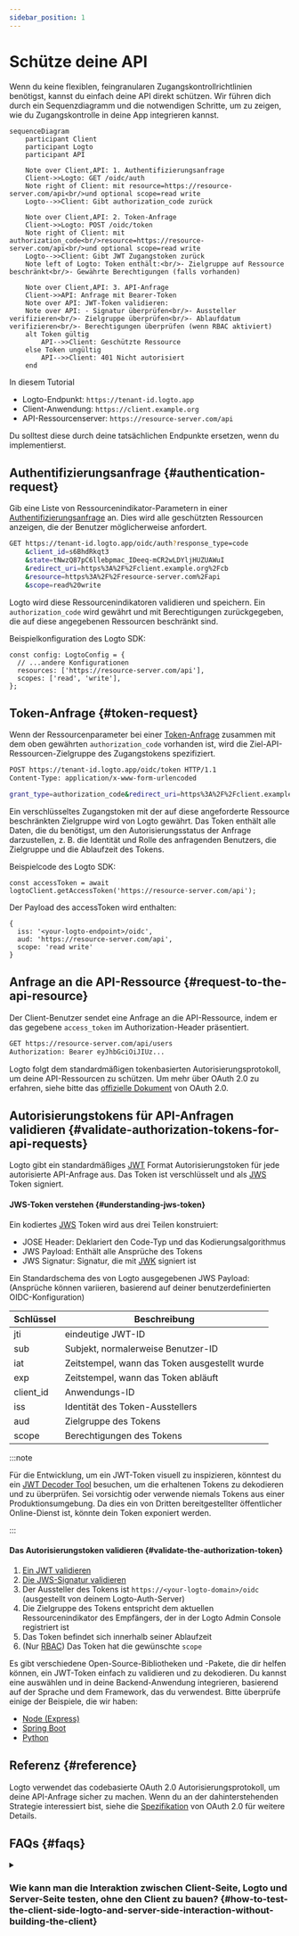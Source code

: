 ```yaml
---
sidebar_position: 1
---
```


# Schütze deine API

Wenn du keine flexiblen, feingranularen Zugangskontrollrichtlinien benötigst, kannst du einfach deine API direkt schützen. Wir führen dich durch ein Sequenzdiagramm und die notwendigen Schritte, um zu zeigen, wie du Zugangskontrolle in deine App integrieren kannst.

```mermaid
sequenceDiagram
    participant Client
    participant Logto
    participant API

    Note over Client,API: 1. Authentifizierungsanfrage
    Client->>Logto: GET /oidc/auth
    Note right of Client: mit resource=https://resource-server.com/api<br/>und optional scope=read write
    Logto-->>Client: Gibt authorization_code zurück

    Note over Client,API: 2. Token-Anfrage
    Client->>Logto: POST /oidc/token
    Note right of Client: mit authorization_code<br/>resource=https://resource-server.com/api<br/>und optional scope=read write
    Logto-->>Client: Gibt JWT Zugangstoken zurück
    Note left of Logto: Token enthält:<br/>- Zielgruppe auf Ressource beschränkt<br/>- Gewährte Berechtigungen (falls vorhanden)

    Note over Client,API: 3. API-Anfrage
    Client->>API: Anfrage mit Bearer-Token
    Note over API: JWT-Token validieren:
    Note over API: - Signatur überprüfen<br/>- Aussteller verifizieren<br/>- Zielgruppe überprüfen<br/>- Ablaufdatum verifizieren<br/>- Berechtigungen überprüfen (wenn RBAC aktiviert)
    alt Token gültig
        API-->>Client: Geschützte Ressource
    else Token ungültig
        API-->>Client: 401 Nicht autorisiert
    end
```

In diesem Tutorial

- Logto-Endpunkt: `https://tenant-id.logto.app`
- Client-Anwendung: `https://client.example.org`
- API-Ressourcenserver: `https://resource-server.com/api`

Du solltest diese durch deine tatsächlichen Endpunkte ersetzen, wenn du implementierst.

## Authentifizierungsanfrage \{#authentication-request}

Gib eine Liste von Ressourcenindikator-Parametern in einer [Authentifizierungsanfrage](https://openid.net/specs/openid-connect-core-1_0.html#AuthRequest) an. Dies wird alle geschützten Ressourcen anzeigen, die der Benutzer möglicherweise anfordert.

```bash
GET https://tenant-id.logto.app/oidc/auth?response_type=code
    &client_id=s6BhdRkqt3
    &state=tNwzQ87pC6llebpmac_IDeeq-mCR2wLDYljHUZUAWuI
    &redirect_uri=https%3A%2F%2Fclient.example.org%2Fcb
    &resource=https%3A%2F%2Fresource-server.com%2Fapi
    &scope=read%20write
```

Logto wird diese Ressourcenindikatoren validieren und speichern. Ein `authorization_code` wird gewährt und mit Berechtigungen zurückgegeben, die auf diese angegebenen Ressourcen beschränkt sind.

Beispielkonfiguration des Logto SDK:

```tsx
const config: LogtoConfig = {
  // ...andere Konfigurationen
  resources: ['https://resource-server.com/api'],
  scopes: ['read', 'write'],
};
```

## Token-Anfrage \{#token-request}

Wenn der Ressourcenparameter bei einer [Token-Anfrage](https://openid.net/specs/openid-connect-core-1_0.html#TokenRequest) zusammen mit dem oben gewährten `authorization_code` vorhanden ist, wird die Ziel-API-Ressourcen-Zielgruppe des Zugangstokens spezifiziert.

```bash
POST https://tenant-id.logto.app/oidc/token HTTP/1.1
Content-Type: application/x-www-form-urlencoded

grant_type=authorization_code&redirect_uri=https%3A%2F%2Fclient.example.org%2Fcb&code=10esc29BWC2qZB0acc9v8zAv9ltc2pko105tQauZ&resource=https%3A%2F%2Fresource-server.com%2Fapi
```

Ein verschlüsseltes Zugangstoken mit der auf diese angeforderte Ressource beschränkten Zielgruppe wird von Logto gewährt. Das Token enthält alle Daten, die du benötigst, um den Autorisierungsstatus der Anfrage darzustellen, z. B. die Identität und Rolle des anfragenden Benutzers, die Zielgruppe und die Ablaufzeit des Tokens.

Beispielcode des Logto SDK:

```tsx
const accessToken = await logtoClient.getAccessToken('https://resource-server.com/api');
```

Der Payload des accessToken wird enthalten:

```tsx
{
  iss: '<your-logto-endpoint>/oidc',
  aud: 'https://resource-server.com/api',
  scope: 'read write'
}
```

## Anfrage an die API-Ressource \{#request-to-the-api-resource}

Der Client-Benutzer sendet eine Anfrage an die API-Ressource, indem er das gegebene `access_token` im Authorization-Header präsentiert.

```bash
GET https://resource-server.com/api/users
Authorization: Bearer eyJhbGciOiJIUz...
```

Logto folgt dem standardmäßigen tokenbasierten Autorisierungsprotokoll, um deine API-Ressourcen zu schützen. Um mehr über OAuth 2.0 zu erfahren, siehe bitte das [offizielle Dokument](https://datatracker.ietf.org/doc/html/rfc6749#section-1.3.1) von OAuth 2.0.

## Autorisierungstokens für API-Anfragen validieren \{#validate-authorization-tokens-for-api-requests}

Logto gibt ein standardmäßiges [JWT](https://datatracker.ietf.org/doc/html/rfc7519) Format Autorisierungstoken für jede autorisierte API-Anfrage aus. Das Token ist verschlüsselt und als [JWS](https://datatracker.ietf.org/doc/html/rfc7515) Token signiert.

#### JWS-Token verstehen \{#understanding-jws-token}

Ein kodiertes [JWS](https://datatracker.ietf.org/doc/html/rfc7515) Token wird aus drei Teilen konstruiert:

- JOSE Header: Deklariert den Code-Typ und das Kodierungsalgorithmus
- JWS Payload: Enthält alle Ansprüche des Tokens
- JWS Signatur: Signatur, die mit [JWK](https://datatracker.ietf.org/doc/html/rfc7517) signiert ist

Ein Standardschema des von Logto ausgegebenen JWS Payload: (Ansprüche können variieren, basierend auf deiner benutzerdefinierten OIDC-Konfiguration)

| Schlüssel | Beschreibung                                  |
| --------- | --------------------------------------------- |
| jti       | eindeutige JWT-ID                             |
| sub       | Subjekt, normalerweise Benutzer-ID            |
| iat       | Zeitstempel, wann das Token ausgestellt wurde |
| exp       | Zeitstempel, wann das Token abläuft           |
| client_id | Anwendungs-ID                                 |
| iss       | Identität des Token-Ausstellers               |
| aud       | Zielgruppe des Tokens                         |
| scope     | Berechtigungen des Tokens                     |

:::note

Für die Entwicklung, um ein JWT-Token visuell zu inspizieren, könntest du ein [JWT Decoder Tool](https://www.jstoolset.com/jwt) besuchen, um die erhaltenen Tokens zu dekodieren und zu überprüfen. Sei vorsichtig oder verwende niemals Tokens aus einer Produktionsumgebung. Da dies ein von Dritten bereitgestellter öffentlicher Online-Dienst ist, könnte dein Token exponiert werden.

:::

#### Das Autorisierungstoken validieren \{#validate-the-authorization-token}

1. [Ein JWT validieren](https://datatracker.ietf.org/doc/html/rfc7519#section-7.2)
2. [Die JWS-Signatur validieren](https://datatracker.ietf.org/doc/html/rfc7515#section-5.2)
3. Der Aussteller des Tokens ist `https://<your-logto-domain>/oidc` (ausgestellt von deinem Logto-Auth-Server)
4. Die Zielgruppe des Tokens entspricht dem aktuellen Ressourcenindikator des Empfängers, der in der Logto Admin Console registriert ist
5. Das Token befindet sich innerhalb seiner Ablaufzeit
6. (Nur [RBAC](/authorization/role-based-access-control/protect-api-resources-with-rbac)) Das Token hat die gewünschte `scope`

Es gibt verschiedene Open-Source-Bibliotheken und -Pakete, die dir helfen können, ein JWT-Token einfach zu validieren und zu dekodieren. Du kannst eine auswählen und in deine Backend-Anwendung integrieren, basierend auf der Sprache und dem Framework, das du verwendest. Bitte überprüfe einige der Beispiele, die wir haben:

- [Node (Express)](/authorization/api-resources/node-express)
- [Spring Boot](/authorization/api-resources/spring-boot)
- [Python](/authorization/api-resources/python)

## Referenz \{#reference}

Logto verwendet das codebasierte OAuth 2.0 Autorisierungsprotokoll, um deine API-Anfrage sicher zu machen. Wenn du an der dahinterstehenden Strategie interessiert bist, siehe die [Spezifikation](https://datatracker.ietf.org/doc/html/rfc6749#section-1.3.1) von OAuth 2.0 für weitere Details.

## FAQs \{#faqs}

<details>

<summary>

### Wie kann man die Interaktion zwischen Client-Seite, Logto und Server-Seite testen, ohne den Client zu bauen? \{#how-to-test-the-client-side-logto-and-server-side-interaction-without-building-the-client}

</summary>

Du kannst diesen Prozess automatisieren, ohne den Client bauen zu müssen. Eine Option ist die Verwendung eines Personal Access Token (PAT). Ein PAT ermöglicht es dir, die Client-seitige Authentifizierung zu simulieren, indem es einen bestimmten Benutzer mit unterschiedlichen Rollen und Berechtigungen darstellt. Dies kann verwendet werden, um deine serverseitige Logik zu testen, wie z. B. die Validierung von Zugangstoken oder JWT, ohne dass ein vollständig gebauter Client erforderlich ist. Um loszulegen, siehe den [Personal Access Token](/user-management/personal-access-token).

</details>
